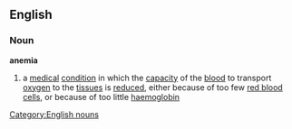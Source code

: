 ==English==
===Noun===
'''anemia'''
#a [[medical]] [[condition]] in which the [[capacity]] of the [[blood]] to transport [[oxygen]] to the [[tissue]]s is [[reduced]], either because of too few [[red blood cell]]s, or because of too little [[haemoglobin]]
[[Category:English nouns]]